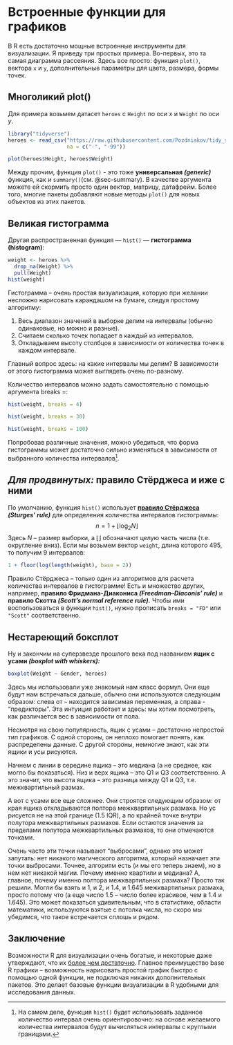 # Встроенные функции для графиков {#sec-r_vis}

В R есть достаточно мощные встроенные инструменты для визуализации. Я приведу три простых примера. Во-первых, это та самая диаграмма рассеяния. Здесь все просто: функция `plot()`, вектора `x` и `у`, дополнительные параметры для цвета, размера, формы точек.

## Многоликий plot() {#sec-base_plot}

Для примера возьмем датасет `heroes` с `Height` по оси *x* и `Weight` по оси *y*.

```r
library("tidyverse")
heroes <- read_csv("https://raw.githubusercontent.com/Pozdniakov/tidy_stats/master/data/heroes_information.csv",
                   na = c("-", "-99"))
```

```r
plot(heroes$Height, heroes$Weight)
```

Между прочим, функция `plot()` - это тоже **универсальная *(generic)*** функция, как и `summary()`(см. @sec-summary). В качестве аргумента можете ей скормить просто один вектор, матрицу, датафрейм. Более того, многие пакеты добавляют новые методы `plot()` для новых объектов из этих пакетов.

## Великая гистограмма {#sec-base_vis_hist}

Другая распространенная функция --- `hist()` --- **гистограмма (histogram)**:

```r
weight <- heroes %>%
  drop_na(Weight) %>%
  pull(Weight)
hist(weight)
```

Гистограмма -- очень простая визуализация, которую при желании несложно нарисовать карандашом на бумаге, следуя простому алгоритму:

1.  Весь диапазон значений в выборке делим на интервалы (обычно одинаковые, но можно и разные).
2.  Считаем сколько точек попадает в каждый из интервалов.
3.  Откладываем высоту столбцов в зависимости от количества точек в каждом интервале.

Главный вопрос здесь: на какие интервалы мы делим? В зависимости от этого гистограмма может выглядеть очень по-разному.

Количество интервалов можно задать самостоятельно с помощью аргумента breaks =:

```r
hist(weight, breaks = 4)
```

```r
hist(weight, breaks = 30)
```

```r
hist(weight, breaks = 100)
```

Попробовав различные значения, можно убедиться, что форма гистограммы может достаточно сильно изменяться в зависимости от выбранного количества интервалов[^220-base_viz-1].

[^220-base_viz-1]: На самом деле, функция `hist()` будет использовать заданное количество интервал очень ориентировочно: на основе желаемого количества интервалов будут вычисляться интервалы с круглыми границами.

::: callout-warning
## *Для продвинутых:* правило Стёрджеса и иже с ними

По умолчанию, функция `hist()` использует [**правило Стёрджеса**](https://ru.wikipedia.org/wiki/Правило_Стёрджеса) ***(Sturges' rule)*** для определения количества интервалов гистограммы: $$\displaystyle n=1+\lfloor \log _{2}N\rfloor$$Здесь $N$ -- размер выборки, а $\lfloor \rfloor$ обозначают целую часть числа (т.е. округление вниз). Если мы возьмем вектор `weight`, длина которого 495, то получим 9 интервалов:

```r
1 + floor(log(length(weight), base = 2))
```

Правило Стёрджеса -- только один из алгоритмов для расчета количества интервалов в гистограмме! Есть и множество других, например, **правило Фридмана-Диакониса *(Freedman--Diaconis' rule)*** и **правило Скотта *(Scott's normal reference rule).*** Чтобы ими воспользоваться в функции `hist()`, нужно прописать `breaks = "FD"` или `"Scott"` соответственно.
:::

## Нестареющий боксплот {#sec-base_vis_boxplot}

Ну и закончим на суперзвезде прошлого века под названием **ящик с усами *(boxplot with whiskers):***

```r
boxplot(Weight ~ Gender, heroes)
```

Здесь мы использовали уже знакомый нам класс формул. Они еще будут нам встречаться дальше, обычно они используются следующим образом: слева от `~` находится зависимая переменная, а справа - "предикторы". Эта интуиция работает и здесь: мы хотим посмотреть, как различается вес в зависимости от пола.

Несмотря на свою популярность, ящик с усами -- достаточно непростой тип графиков. С одной стороны, он неплохо помогает понять, как распределены данные. С другой стороны, немногие знают, как эти ящики и усы рисуются.

Начнем с линии в середине ящика -- это медиана (а не среднее, как могло бы показаться). Низ и верх ящика -- это Q1 и Q3 соответственно. А это значит, что высота ящика -- это разница между Q1 и Q3, т.е. межквартильный размах.

А вот с усами все еще сложнее. Они строятся следующим образом: от края ящика откладываются полтора межквартильных размаха. Но ус рисуется не на этой границе (1.5 IQR), а по крайней точке внутри полутора межквартильных размахов. Если остаются значения за пределами полутора межквартильных размахов, то они отмечаются точками.

<!--# Картинка с боксплотом -->

Очень часто эти точки называют "выбросами", однако это может запутать: нет никакого магического алгоритма, который назначает эти точки выбросами. Точнее, алгоритм есть (и мы его теперь знаем), но в нем нет никакой магии. Почему именно квартили и медиана? А, главное, почему именно полтора межквартильных размаха? Просто так решили. Могли бы взять и 1, и 2, и 1.4, и 1.645 межквартильных размаха, просто потому что (а еще число 1.5 -- число более красивое, чем в 1.4 и 1.645). Это может показаться удивительным, что в статистике, области математики, используются взятые с потолка числа, но скоро мы убедимся, что такое встречается сплошь и рядом.

## Заключение

Возможности R для визуализации очень богатые, и некоторые даже утверждают, что их [более чем достаточно](https://flowingdata.com/2016/03/22/comparing-ggplot2-and-r-base-graphics/). Главное преимущество base R графики -- возможность нарисовать простой график быстро с помощью одной функции, не подключая никаких дополнительных пакетов. Это делает базовые функции визуализации в R удобными для исследования данных.
